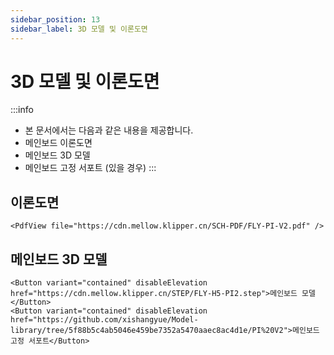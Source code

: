 ```yaml
---
sidebar_position: 13
sidebar_label: 3D 모델 및 이론도면
---
```




# 3D 모델 및 이론도면

:::info
* 본 문서에서는 다음과 같은 내용을 제공합니다.
* 메인보드 이론도면
* 메인보드 3D 모델
* 메인보드 고정 서포트 (있을 경우)
:::

## 이론도면

    <PdfView file="https://cdn.mellow.klipper.cn/SCH-PDF/FLY-PI-V2.pdf" />


## 메인보드 3D 모델

    <Button variant="contained" disableElevation href="https://cdn.mellow.klipper.cn/STEP/FLY-H5-PI2.step">메인보드 모델</Button>
    <Button variant="contained" disableElevation href="https://github.com/xishangyue/Model-library/tree/5f88b5c4ab5046e459be7352a5470aaec8ac4d1e/PI%20V2">메인보드 고정 서포트</Button>
